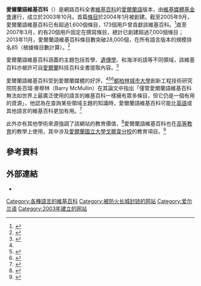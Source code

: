 {{Infobox website
| name = {{Wiki favicon}} 愛爾蘭語維基百科
| screenshot = Irish Wikipedia screenshot.png
| logo = Wikipedia-logo-v2-ga.svg
| logo_size = 135px
| collapsible = on
| collapsetext =愛爾蘭語維基百科首頁截圖
| url = {{URL|http://ga.wikipedia.org/}}
| commercial = 非
| location = {{USA}}[[加利福尼亞州|加利福尼亞州]][[舊金山|舊金山]]
| type = [[網路百科全書|網路百科全書]]
| language = [[愛爾蘭語|愛爾蘭語]]
| registration = 可選
| owner = [[維基媒體基金會|維基媒體基金會]]
| launch_date = {{Start date and age|2003|10}}
}}
'''愛爾蘭語維基百科'''（{{lang-ga| Vicipéid na Gaeilge}}）是網路百科全書[[維基百科|維基百科]]的[[愛爾蘭語|愛爾蘭語]]版本，由[[維基媒體基金會|維基媒體基金會]]運行，成立於2003年10月。首篇[[條目|條目]]於2004年1月被創建。截至2005年9月，愛爾蘭語維基百科已有超過1,600個條目，173個用戶曾貢獻該維基百科。<ref name="beo1608">{{Cite web |title=Beo! - Wikipedia: tionscadal an-fhiúntach ar fad |url=http://www.beo.ie/alt-wikipedia-tionscadal-an-fhiuntach-ar-fad.aspx |accessdate=2011-11-03 |author=Liam Upton |publisher=Beo.ie |language=ga |archive-url=https://web.archive.org/web/20120405092316/http://www.beo.ie/alt-wikipedia-tionscadal-an-fhiuntach-ar-fad.aspx |archive-date=2012-04-05 |dead-url=no }}</ref>直至2007年3月，約有20個用戶固定在撰寫條目，總計已創建超過7,000個條目；2013年11月，愛爾蘭語維基百科條目數突破28,000個，在所有語言版本的規模排名85（根據條目數計算）。<ref>{{Cite news |url=http://www.independent.ie/unsorted/features/wikipedia-insanica-48940.html |title=Wikipedia Insanica - Features, Unsorted |author=Willie Dillon |date=2007-03-09 |publisher=Independent.ie |accessdate=2011-11-03 |language=en |archive-url=https://web.archive.org/web/20121015180208/http://www.independent.ie/unsorted/features/wikipedia-insanica-48940.html |archive-date=2012-10-15 |dead-url=no }}</ref>

愛爾蘭語維基百科涵蓋的主題包括哲學、[[遺傳學|遺傳學]]、{{tsl|en|Aboriginal dugout canoe|原住民獨木舟}}和海洋術語等不同領域，該維基百科亦被許可自[[愛爾蘭|愛爾蘭]]科技百科全書{{tsl|ga|Fréamh an Eolais|Fréamh an Eolais}}提取內容。<ref>{{Cite book |title=Fréamh an Eolais |last=Hussey |first=Matthew |publisher=Coiscéim |year=2011 |location=Baile Átha Cliath}}</ref>

愛爾蘭語維基百科受到愛爾蘭媒體的好評，<ref name="beo1608"/><ref>{{Cite web |title=Beo! - Wikipedia ag fás de shíor |url=http://www.beo.ie/alt-wikipedia-ag-fas-de-shior.aspx |accessdate=2011-11-03 |author=Mary Beth Taylor |publisher=Beo.ie |language=ga |archive-url=https://web.archive.org/web/20120405092321/http://www.beo.ie/alt-wikipedia-ag-fas-de-shior.aspx |archive-date=2012-04-05 |dead-url=no }}</ref><ref>{{Cite web |title=Beo! - Suíomhanna den chéad scoth |url=http://www.beo.ie/alt-suiomhanna-den-chead-scoth.aspx |accessdate=2011-11-03 |author=Diarmaid Mac Mathúna |publisher=Beo.ie |language=ga |archive-url=https://web.archive.org/web/20120405092328/http://www.beo.ie/alt-suiomhanna-den-chead-scoth.aspx |archive-date=2012-04-05 |dead-url=no }}</ref>[[都柏林城市大學|都柏林城市大學]]創新工程技術研究院院長百瑞·麥穆林（Barry McMullin）在其論文中指出「僅管愛爾蘭語維基百科無法如世界上最廣泛使用的語言的維基百科一樣擁有眾多條目，但它仍是一個有用的資源」，他認為在查詢某些領域主題的知識時，愛爾蘭語維基百科可能比[[英語維基百科|英語]]或其他語言的維基百科更加有用。<ref>{{Cite web |title=Putting the learning back into learning technology |url=http://www.aishe.org/readings/2005-1/mcmullin-D01-M10-2004.html |accessdate=2020-07-27 |author=Barry McMullin |publisher=Dublin City University |language=en |archiveurl=https://web.archive.org/web/20160421151546/http://www.aishe.org/readings/2005-1/mcmullin-D01-M10-2004.html |archivedate=2016-04-21 |dead-url=yes}}</ref>

此外亦有其他學術來源強調了該網站的教育價值，<ref>{{Cite web |title=Immersion Education - General Teaching Council for Northern Ireland Repository |url=http://gtcni.openrepository.com/gtcni/handle/2428/15219 |accessdate=2020-07-27 |author=McKendry, Eugene |date=2007-12-14 |publisher=The General Teaching Council for Northern Ireland |language=en |archiveurl=https://archive.is/20121206042035/http://gtcni.openrepository.com/gtcni/handle/2428/15219 |archivedate=2012-12-06 |dead-url=yes}}</ref>愛爾蘭語維基百科也在[[高等教育|高等教育]]的教學上使用，其中涉及[[愛爾蘭國立大學戈爾韋分校|愛爾蘭國立大學戈爾韋分校]]的教育項目。<ref>{{Cite web |title=Academic Writing and Wikipedia |url=https://www.researchgate.net/publication/277866435_Academic_Writing_and_Wikipedia |accessdate=2020-07-27 |author=Sharon Flynn |date=2015-05 |publisher=ResearchGate |language=en |archive-url=https://web.archive.org/web/20171130085550/https://www.researchgate.net/publication/277866435_Academic_Writing_and_Wikipedia |archive-date=2017-11-30 |dead-url=no }}</ref>

== 參考資料 ==
{{reflist|30em}}

== 外部連結 ==
{{InterWiki|code=ga}}
*{{official website|https://ga.wikipedia.org/|愛爾蘭語維基百科}}{{ga icon}}


{{Wikipedia Editions}}
[[Category:各種語言的維基百科|Category:各種語言的維基百科]]
[[Category:被防火长城封锁的网站|Category:被防火长城封锁的网站]]
[[Category:爱尔兰语|Category:爱尔兰语]]
[[Category:2003年建立的网站|Category:2003年建立的网站]]